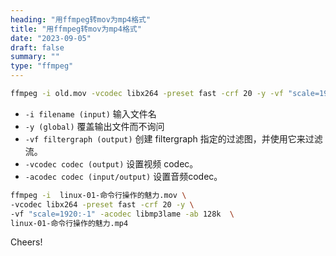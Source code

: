 ```yaml
---
heading: "用ffmpeg转mov为mp4格式"
title: "用ffmpeg转mov为mp4格式"
date: "2023-09-05"
draft: false
summary: ""
type: "ffmpeg"
---
```




```bash
ffmpeg -i old.mov -vcodec libx264 -preset fast -crf 20 -y -vf "scale=1920:-1" -acodec libmp3lame -ab 128k new.mp4
```


- `-i filename (input)`  输入文件名
- `-y (global)`  覆盖输出文件而不询问
- `-vf filtergraph (output)` 创建 filtergraph 指定的过滤图，并使用它来过滤流。
- `-vcodec codec (output)` 设置视频 codec。
- `-acodec codec (input/output)` 设置音频codec。


```bash
ffmpeg -i  linux-01-命令行操作的魅力.mov \
-vcodec libx264 -preset fast -crf 20 -y \
-vf "scale=1920:-1" -acodec libmp3lame -ab 128k  \
linux-01-命令行操作的魅力.mp4
```


Cheers! <Twemoji emoji="clinking-beer-mugs" />